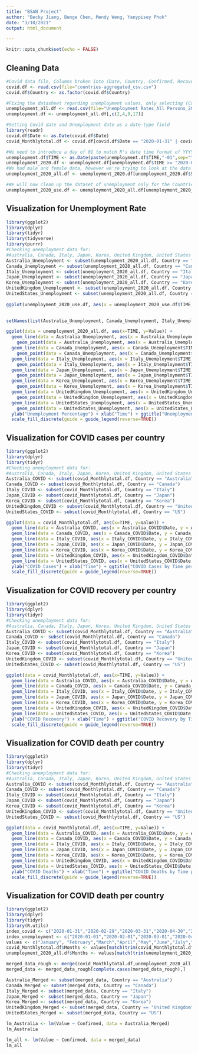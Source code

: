 ```yaml
---
title: "BSAN Project"
author: "Becky Jiang, Benge Chen, Mendy Weng, Yanypisey Phok"
date: "3/10/2021"
output: html_document

---
```

```r
knitr::opts_chunk$set(echo = FALSE)
```

## Cleaning Data

```r
#Covid data file, Columns broken into (Date, Country, Confirmed, Recovered, Deaths) 
covid.df <- read.csv(file="countries-aggregated_csv.csv")
covid.df$Country <- as.factor(covid.df$Country)

#Fixing the datasheet regarding unemployment values, only selecting (Country, Date, Percentage of Unemployed)
unemployment_all.df <- read.csv(file="Unemployment Rates_All Persons_2019M1-2020M12.csv")
unemployment.df <- unemployment_all.df[,c(2,4,9,17)]

#Setting Covid date and Unemployment date as a date-type field
library(readr)
covid.df$Date <- as.Date(covid.df$Date)
covid_Monthlytotal.df <- covid.df[covid.df$Date == "2020-01-31" | covid.df$Date == "2020-02-29" | covid.df$Date == "2020-03-31" | covid.df$Date == "2020-04-30" | covid.df$Date == "2020-05-31" | covid.df$Date == "2020-06-30" | covid.df$Date == "2020-07-31" | covid.df$Date == "2020-08-31" | covid.df$Date == "2020-09-30" | covid.df$Date == "2020-10-31" | covid.df$Date == "2020-11-30" | covid.df$Date == "2020-12-31",]

#We need to introduce a day of 01 to match R's date time format of YYYY-MM-DD
unemployment.df$TIME <- as.Date(paste(unemployment.df$TIME,"-01",sep=""))
unemployment_2020.df <- unemployment.df[unemployment.df$TIME >= "2020-01-01" & unemployment.df$TIME <= "2020-12-31",]
#We had male and female data, however we're trying to look at the data when it's consolidated
unemployment_2020_all.df <- unemployment_2020.df[unemployment_2020.df$Subject == "Unemployment rate (monthly), Total, All persons",]

#We will now clean up the dataset of unemployment only for the Countries we're looking at.
unemployment_2020_use.df <- unemployment_2020_all.df[unemployment_2020_all.df$Country == "Australia" | unemployment_2020_all.df$Country == "Canada" | unemployment_2020_all.df$Country == "Italy" | unemployment_2020_all.df$Country == "Japan" | unemployment_2020_all.df$Country == "Korea" | unemployment_2020_all.df$Country == "United Kingdom" | unemployment_2020_all.df$Country == "United States",]
```

## Visualization for Unemployment Rate

```r
library(ggplot2)
library(dplyr)
library(tidyr)
library(tidyverse)
library(purrr)
#Checking unemployment data for:
#Australia, Canada, Italy, Japan, Korea, United Kingdom, United States
Australia_Unemployment <- subset(unemployment_2020_all.df, Country == "Australia")
Canada_Unemployment <- subset(unemployment_2020_all.df, Country == "Canada")
Italy_Unemployment <- subset(unemployment_2020_all.df, Country == "Italy")
Japan_Unemployment <- subset(unemployment_2020_all.df, Country == "Japan")
Korea_Unemployment <- subset(unemployment_2020_all.df, Country == "Korea")
UnitedKingdom_Unemployment <- subset(unemployment_2020_all.df, Country == "United Kingdom")
UnitedStates_Unemployment <- subset(unemployment_2020_all.df, Country == "United States")
 
ggplot(unemployment_2020_use.df, aes(x = unemployment_2020_use.df$TIME, y = unemployment_2020_use.df$Value, linetype = Country))+ geom_line() + geom_point() + ylab("Unemployment Percentage") + xlab("Time") + ggtitle("Unemployment Rate by Month per Country")
       

setNames(list(Australia_Unemployment, Canada_Unemployment, Italy_Unemployment, Japan_Unemployment, Korea_Unemployment, UnitedKingdom_Unemployment, UnitedStates_Unemployment), C("Australia", "Canada","Italy","Japan","Korea","United Kingdom", "United States")) %>% map_def(~ .x %>% gather(key, value, -Date), .id="source") %>% ggplot(aes(Date, value, colour=key, linetype=source)) + geom_line() + scale_colour_manual(values=c('red','blue','green','pink','yellow','black','orange')) + theme_classic()

ggplot(data = unemployment_2020_all.df, aes(x=TIME, y=Value)) + 
  geom_line(data = Australia_Unemployment, aes(x = Australia_Unemployment$TIME, y = Australia_Unemployment$Value), color = 'blue') + 
    geom_point(data = Australia_Unemployment, aes(x = Australia_Unemployment$TIME, y = Australia_Unemployment$Value), color = 'blue') +
  geom_line(data = Canada_Unemployment, aes(x = Canada_Unemployment$TIME, y = Canada_Unemployment$Value), color = 'red') +
    geom_point(data = Canada_Unemployment, aes(x = Canada_Unemployment$TIME, y = Canada_Unemployment$Value), color = 'red') + 
  geom_line(data = Italy_Unemployment, aes(x = Italy_Unemployment$TIME, y = Italy_Unemployment$Value), color = 'green') + 
    geom_point(data = Italy_Unemployment, aes(x = Italy_Unemployment$TIME, y = Italy_Unemployment$Value), color = 'green') + 
  geom_line(data = Japan_Unemployment, aes(x = Japan_Unemployment$TIME, y = Japan_Unemployment$Value), color = 'purple') + 
    geom_point(data = Japan_Unemployment, aes(x = Japan_Unemployment$TIME, y = Japan_Unemployment$Value), color = 'purple') + 
  geom_line(data = Korea_Unemployment, aes(x = Korea_Unemployment$TIME, y = Korea_Unemployment$Value), color = 'orange') + 
    geom_point(data = Korea_Unemployment, aes(x = Korea_Unemployment$TIME, y = Korea_Unemployment$Value), color = 'orange') + 
  geom_line(data = UnitedKingdom_Unemployment, aes(x = UnitedKingdom_Unemployment$TIME, y = UnitedKingdom_Unemployment$Value), color = 'yellow') + 
    geom_point(data = UnitedKingdom_Unemployment, aes(x = UnitedKingdom_Unemployment$TIME, y = UnitedKingdom_Unemployment$Value), color = 'yellow') + 
  geom_line(data = UnitedStates_Unemployment, aes(x = UnitedStates_Unemployment$TIME, y = UnitedStates_Unemployment$Value), color = 'black') +
    geom_point(data = UnitedStates_Unemployment, aes(x = UnitedStates_Unemployment$TIME, y = UnitedStates_Unemployment$Value), color = 'black') +
  ylab("Unemployment Percentage") + xlab("Time") + ggtitle("Unemployment Rate by Month per Country") +
  scale_fill_discrete(guide = guide_legend(reverse=TRUE))

```

## Visualization for COVID cases per country
```r
library(ggplot2)
library(dplyr)
library(tidyr)
#Checking unemployment data for:
#Australia, Canada, Italy, Japan, Korea, United Kingdom, United States
Australia_COVID <- subset(covid_Monthlytotal.df, Country == "Australia")
Canada_COVID <- subset(covid_Monthlytotal.df, Country == "Canada")
Italy_COVID <- subset(covid_Monthlytotal.df, Country == "Italy")
Japan_COVID <- subset(covid_Monthlytotal.df, Country == "Japan")
Korea_COVID <- subset(covid_Monthlytotal.df, Country == "Korea")
UnitedKingdom_COVID <- subset(covid_Monthlytotal.df, Country == "United Kingdom")
UnitedStates_COVID <- subset(covid_Monthlytotal.df, Country == "US")

ggplot(data = covid_Monthlytotal.df, aes(x=TIME, y=Value)) + 
  geom_line(data = Australia_COVID, aes(x = Australia_COVID$Date, y = Australia_COVID$Confirmed), color = 'blue') + 
  geom_line(data = Canada_COVID, aes(x = Canada_COVID$Date, y = Canada_COVID$Confirmed), color = 'red') +
  geom_line(data = Italy_COVID, aes(x = Italy_COVID$Date, y = Italy_COVID$Confirmed), color = 'green') + 
  geom_line(data = Japan_COVID, aes(x = Japan_COVID$Date, y = Japan_COVID$Confirmed), color = 'purple') + 
  geom_line(data = Korea_COVID, aes(x = Korea_COVID$Date, y = Korea_COVID$Confirmed), color = 'orange') + 
  geom_line(data = UnitedKingdom_COVID, aes(x = UnitedKingdom_COVID$Date, y = UnitedKingdom_COVID$Confirmed), color = 'yellow') + 
  geom_line(data = UnitedStates_COVID, aes(x = UnitedStates_COVID$Date, y = UnitedStates_COVID$Confirmed), color = 'black') +
  ylab("COVID Cases") + xlab("Time") + ggtitle("COVID Cases by Time per Country") +
  scale_fill_discrete(guide = guide_legend(reverse=TRUE))

```

## Visualization for COVID recovery per country
```r
library(ggplot2)
library(dplyr)
library(tidyr)
#Checking unemployment data for:
#Australia, Canada, Italy, Japan, Korea, United Kingdom, United States
Australia_COVID <- subset(covid_Monthlytotal.df, Country == "Australia")
Canada_COVID <- subset(covid_Monthlytotal.df, Country == "Canada")
Italy_COVID <- subset(covid_Monthlytotal.df, Country == "Italy")
Japan_COVID <- subset(covid_Monthlytotal.df, Country == "Japan")
Korea_COVID <- subset(covid_Monthlytotal.df, Country == "Korea")
UnitedKingdom_COVID <- subset(covid_Monthlytotal.df, Country == "United Kingdom")
UnitedStates_COVID <- subset(covid_Monthlytotal.df, Country == "US")

ggplot(data = covid_Monthlytotal.df, aes(x=TIME, y=Value)) + 
  geom_line(data = Australia_COVID, aes(x = Australia_COVID$Date, y = Australia_COVID$Recovered), color = 'blue') + 
  geom_line(data = Canada_COVID, aes(x = Canada_COVID$Date, y = Canada_COVID$Recovered), color = 'red') +
  geom_line(data = Italy_COVID, aes(x = Italy_COVID$Date, y = Italy_COVID$Recovered), color = 'green') + 
  geom_line(data = Japan_COVID, aes(x = Japan_COVID$Date, y = Japan_COVID$Recovered), color = 'purple') + 
  geom_line(data = Korea_COVID, aes(x = Korea_COVID$Date, y = Korea_COVID$Recovered), color = 'orange') + 
  geom_line(data = UnitedKingdom_COVID, aes(x = UnitedKingdom_COVID$Date, y = UnitedKingdom_COVID$Recovered), color = 'yellow') + 
  geom_line(data = UnitedStates_COVID, aes(x = UnitedStates_COVID$Date, y = UnitedStates_COVID$Recovered), color = 'black') +
  ylab("COVID Recovery") + xlab("Time") + ggtitle("COVID Recovery by Time per Country") +
  scale_fill_discrete(guide = guide_legend(reverse=TRUE))
```

## Visualization for COVID death per country
```r
library(ggplot2)
library(dplyr)
library(tidyr)
#Checking unemployment data for:
#Australia, Canada, Italy, Japan, Korea, United Kingdom, United States
Australia_COVID <- subset(covid_Monthlytotal.df, Country == "Australia")
Canada_COVID <- subset(covid_Monthlytotal.df, Country == "Canada")
Italy_COVID <- subset(covid_Monthlytotal.df, Country == "Italy")
Japan_COVID <- subset(covid_Monthlytotal.df, Country == "Japan")
Korea_COVID <- subset(covid_Monthlytotal.df, Country == "Korea")
UnitedKingdom_COVID <- subset(covid_Monthlytotal.df, Country == "United Kingdom")
UnitedStates_COVID <- subset(covid_Monthlytotal.df, Country == "US")

ggplot(data = covid_Monthlytotal.df, aes(x=TIME, y=Value)) + 
  geom_line(data = Australia_COVID, aes(x = Australia_COVID$Date, y = Australia_COVID$Deaths), color = 'blue') + 
  geom_line(data = Canada_COVID, aes(x = Canada_COVID$Date, y = Canada_COVID$Death), color = 'red') +
  geom_line(data = Italy_COVID, aes(x = Italy_COVID$Date, y = Italy_COVID$Death), color = 'green') + 
  geom_line(data = Japan_COVID, aes(x = Japan_COVID$Date, y = Japan_COVID$Death), color = 'purple') + 
  geom_line(data = Korea_COVID, aes(x = Korea_COVID$Date, y = Korea_COVID$Death), color = 'orange') + 
  geom_line(data = UnitedKingdom_COVID, aes(x = UnitedKingdom_COVID$Date, y = UnitedKingdom_COVID$Death), color = 'yellow') + 
  geom_line(data = UnitedStates_COVID, aes(x = UnitedStates_COVID$Date, y = UnitedStates_COVID$Death), color = 'black') +
  ylab("COVID Deaths") + xlab("Time") + ggtitle("COVID Deaths by Time per Country") +
  scale_fill_discrete(guide = guide_legend(reverse=TRUE))
```

## Visualization for COVID death per country
```r
library(ggplot2)
library(dplyr)
library(tidyr)
library(R.utils)
index_covid <- c("2020-01-31","2020-02-29","2020-03-31","2020-04-30","2020-05-31","2020-06-30","2020-07-31","2020-08-31","2020-09-30","2020-10-31","2020-11-30","2020-12-31")
index_unemployment <- c("2020-01-01","2020-02-01","2020-03-01","2020-04-01","2020-05-01","2020-06-01","2020-07-01","2020-08-01","2020-09-01","2020-10-01","2020-11-01","2020-12-01")
values <- c("January", "February","March","April","May","June","July","August","September","October","November","December")
covid_Monthlytotal.df$Months <- values[match(trim(covid_Monthlytotal.df$Date),index_covid)]
unemployment_2020_all.df$Months <- values[match(trim(unemployment_2020_all.df$TIME),index_unemployment)]

merged_data_rough <- merge(covid_Monthlytotal.df,unemployment_2020_all.df, by = c("Months","Country"), all=TRUE)
merged_data <- merged_data_rough[complete.cases(merged_data_rough),]

Australia_Merged <- subset(merged_data, Country == "Australia")
Canada_Merged <- subset(merged_data, Country == "Canada")
Italy_Merged <- subset(merged_data, Country == "Italy")
Japan_Merged <- subset(merged_data, Country == "Japan")
Korea_Merged <- subset(merged_data, Country == "Korea")
UnitedKingdom_Merged <- subset(merged_data, Country == "United Kingdom")
UnitedStates_Merged <- subset(merged_data, Country == "US")

lm_Australia <- lm(Value ~ Confirmed, data = Australia_Merged)
lm_Australia

lm_all <- lm(Value ~ Confirmed, data = merged_data)
lm_all
```